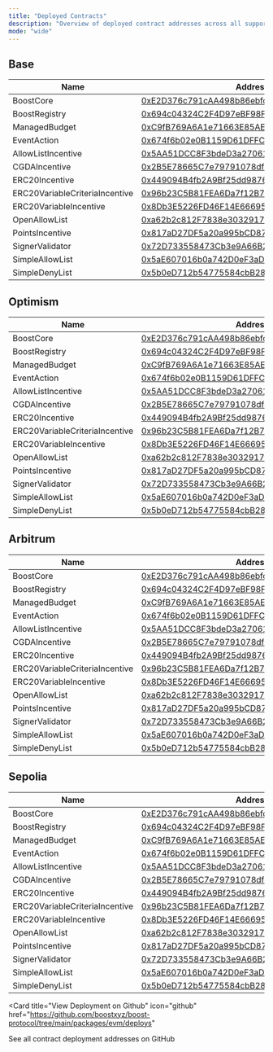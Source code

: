 ```yaml
---
title: "Deployed Contracts"
description: "Overview of deployed contract addresses across all supported networks"
mode: "wide"
---
```


## Base

| Name | Address |
|------|---------|
| BoostCore | [0xE2D376c791cAA498b86ebfc3C87121112Fd8Cd5b](https://basescan.org/address/0xE2D376c791cAA498b86ebfc3C87121112Fd8Cd5b#code) |
| BoostRegistry | [0x694c04324C2F4D97eBF98FaC633DF54E7A95334f](https://basescan.org/address/0x694c04324C2F4D97eBF98FaC633DF54E7A95334f#code) |
| ManagedBudget | [0xC9fB769A6A1e71663E85AE30CCfE97bf67B6d42F](https://basescan.org/address/0xC9fB769A6A1e71663E85AE30CCfE97bf67B6d42F#code) |
| EventAction | [0x674f6b02e0B1159D61DFFCEe096776fd3B2bb7C1](https://basescan.org/address/0x674f6b02e0B1159D61DFFCEe096776fd3B2bb7C1#code) |
| AllowListIncentive | [0x5AA51DCC8F3bdeD3a270613d3C9682EA10062782](https://basescan.org/address/0x5AA51DCC8F3bdeD3a270613d3C9682EA10062782#code) |
| CGDAIncentive | [0x2B5E78665C7e79791078dfFE94f04c1d1C42558F](https://basescan.org/address/0x2B5E78665C7e79791078dfFE94f04c1d1C42558F#code) |
| ERC20Incentive | [0x449094B4fb2A9Bf25dd9876E90ab2310aa386697](https://basescan.org/address/0x449094B4fb2A9Bf25dd9876E90ab2310aa386697#code) |
| ERC20VariableCriteriaIncentive | [0x96b23C5B81FEA6Da7f12B70050D4C4f76d3a9D0D](https://basescan.org/address/0x96b23C5B81FEA6Da7f12B70050D4C4f76d3a9D0D#code) |
| ERC20VariableIncentive | [0x8Db3E5226FD46F14E666954F65557539e7025136](https://basescan.org/address/0x8Db3E5226FD46F14E666954F65557539e7025136#code) |
| OpenAllowList | [0xa62b2c812F7838e3032917f76B7A33333801559E](https://basescan.org/address/0xa62b2c812F7838e3032917f76B7A33333801559E#code) |
| PointsIncentive | [0x817aD27DF5a20a995bCD87962A8b32eB60c6c2D9](https://basescan.org/address/0x817aD27DF5a20a995bCD87962A8b32eB60c6c2D9#code) |
| SignerValidator | [0x72D733558473Cb3e9A66B25B99cb9810111f5E11](https://basescan.org/address/0x72D733558473Cb3e9A66B25B99cb9810111f5E11#code) |
| SimpleAllowList | [0x5aE607016b0a742D0eF3aDD7B3257881bA383CB3](https://basescan.org/address/0x5aE607016b0a742D0eF3aDD7B3257881bA383CB3#code) |
| SimpleDenyList | [0x5b0eD712b54775584cbB28fe7954e854781AA805](https://basescan.org/address/0x5b0eD712b54775584cbB28fe7954e854781AA805#code) |

## Optimism

| Name | Address |
|------|---------|
| BoostCore | [0xE2D376c791cAA498b86ebfc3C87121112Fd8Cd5b](https://optimistic.etherscan.io/address/0xE2D376c791cAA498b86ebfc3C87121112Fd8Cd5b#code) |
| BoostRegistry | [0x694c04324C2F4D97eBF98FaC633DF54E7A95334f](https://optimistic.etherscan.io/address/0x694c04324C2F4D97eBF98FaC633DF54E7A95334f#code) |
| ManagedBudget | [0xC9fB769A6A1e71663E85AE30CCfE97bf67B6d42F](https://optimistic.etherscan.io/address/0xC9fB769A6A1e71663E85AE30CCfE97bf67B6d42F#code) |
| EventAction | [0x674f6b02e0B1159D61DFFCEe096776fd3B2bb7C1](https://optimistic.etherscan.io/address/0x674f6b02e0B1159D61DFFCEe096776fd3B2bb7C1#code) |
| AllowListIncentive | [0x5AA51DCC8F3bdeD3a270613d3C9682EA10062782](https://optimistic.etherscan.io/address/0x5AA51DCC8F3bdeD3a270613d3C9682EA10062782#code) |
| CGDAIncentive | [0x2B5E78665C7e79791078dfFE94f04c1d1C42558F](https://optimistic.etherscan.io/address/0x2B5E78665C7e79791078dfFE94f04c1d1C42558F#code) |
| ERC20Incentive | [0x449094B4fb2A9Bf25dd9876E90ab2310aa386697](https://optimistic.etherscan.io/address/0x449094B4fb2A9Bf25dd9876E90ab2310aa386697#code) |
| ERC20VariableCriteriaIncentive | [0x96b23C5B81FEA6Da7f12B70050D4C4f76d3a9D0D](https://optimistic.etherscan.io/address/0x96b23C5B81FEA6Da7f12B70050D4C4f76d3a9D0D#code) |
| ERC20VariableIncentive | [0x8Db3E5226FD46F14E666954F65557539e7025136](https://optimistic.etherscan.io/address/0x8Db3E5226FD46F14E666954F65557539e7025136#code) |
| OpenAllowList | [0xa62b2c812F7838e3032917f76B7A33333801559E](https://optimistic.etherscan.io/address/0xa62b2c812F7838e3032917f76B7A33333801559E#code) |
| PointsIncentive | [0x817aD27DF5a20a995bCD87962A8b32eB60c6c2D9](https://optimistic.etherscan.io/address/0x817aD27DF5a20a995bCD87962A8b32eB60c6c2D9#code) |
| SignerValidator | [0x72D733558473Cb3e9A66B25B99cb9810111f5E11](https://optimistic.etherscan.io/address/0x72D733558473Cb3e9A66B25B99cb9810111f5E11#code) |
| SimpleAllowList | [0x5aE607016b0a742D0eF3aDD7B3257881bA383CB3](https://optimistic.etherscan.io/address/0x5aE607016b0a742D0eF3aDD7B3257881bA383CB3#code) |
| SimpleDenyList | [0x5b0eD712b54775584cbB28fe7954e854781AA805](https://optimistic.etherscan.io/address/0x5b0eD712b54775584cbB28fe7954e854781AA805#code) |

## Arbitrum

| Name | Address |
|------|---------|
| BoostCore | [0xE2D376c791cAA498b86ebfc3C87121112Fd8Cd5b](https://arbiscan.io/address/0xE2D376c791cAA498b86ebfc3C87121112Fd8Cd5b#code) |
| BoostRegistry | [0x694c04324C2F4D97eBF98FaC633DF54E7A95334f](https://arbiscan.io/address/0x694c04324C2F4D97eBF98FaC633DF54E7A95334f#code) |
| ManagedBudget | [0xC9fB769A6A1e71663E85AE30CCfE97bf67B6d42F](https://arbiscan.io/address/0xC9fB769A6A1e71663E85AE30CCfE97bf67B6d42F#code) |
| EventAction | [0x674f6b02e0B1159D61DFFCEe096776fd3B2bb7C1](https://arbiscan.io/address/0x674f6b02e0B1159D61DFFCEe096776fd3B2bb7C1#code) |
| AllowListIncentive | [0x5AA51DCC8F3bdeD3a270613d3C9682EA10062782](https://arbiscan.io/address/0x5AA51DCC8F3bdeD3a270613d3C9682EA10062782#code) |
| CGDAIncentive | [0x2B5E78665C7e79791078dfFE94f04c1d1C42558F](https://arbiscan.io/address/0x2B5E78665C7e79791078dfFE94f04c1d1C42558F#code) |
| ERC20Incentive | [0x449094B4fb2A9Bf25dd9876E90ab2310aa386697](https://arbiscan.io/address/0x449094B4fb2A9Bf25dd9876E90ab2310aa386697#code) |
| ERC20VariableCriteriaIncentive | [0x96b23C5B81FEA6Da7f12B70050D4C4f76d3a9D0D](https://arbiscan.io/address/0x96b23C5B81FEA6Da7f12B70050D4C4f76d3a9D0D#code) |
| ERC20VariableIncentive | [0x8Db3E5226FD46F14E666954F65557539e7025136](https://arbiscan.io/address/0x8Db3E5226FD46F14E666954F65557539e7025136#code) |
| OpenAllowList | [0xa62b2c812F7838e3032917f76B7A33333801559E](https://arbiscan.io/address/0xa62b2c812F7838e3032917f76B7A33333801559E#code) |
| PointsIncentive | [0x817aD27DF5a20a995bCD87962A8b32eB60c6c2D9](https://arbiscan.io/address/0x817aD27DF5a20a995bCD87962A8b32eB60c6c2D9#code) |
| SignerValidator | [0x72D733558473Cb3e9A66B25B99cb9810111f5E11](https://arbiscan.io/address/0x72D733558473Cb3e9A66B25B99cb9810111f5E11#code) |
| SimpleAllowList | [0x5aE607016b0a742D0eF3aDD7B3257881bA383CB3](https://arbiscan.io/address/0x5aE607016b0a742D0eF3aDD7B3257881bA383CB3#code) |
| SimpleDenyList | [0x5b0eD712b54775584cbB28fe7954e854781AA805](https://arbiscan.io/address/0x5b0eD712b54775584cbB28fe7954e854781AA805#code) |

## Sepolia

| Name | Address |
|------|---------|
| BoostCore | [0xE2D376c791cAA498b86ebfc3C87121112Fd8Cd5b](https://sepolia.etherscan.io/address/0xE2D376c791cAA498b86ebfc3C87121112Fd8Cd5b#code) |
| BoostRegistry | [0x694c04324C2F4D97eBF98FaC633DF54E7A95334f](https://sepolia.etherscan.io/address/0x694c04324C2F4D97eBF98FaC633DF54E7A95334f#code) |
| ManagedBudget | [0xC9fB769A6A1e71663E85AE30CCfE97bf67B6d42F](https://sepolia.etherscan.io/address/0xC9fB769A6A1e71663E85AE30CCfE97bf67B6d42F#code) |
| EventAction | [0x674f6b02e0B1159D61DFFCEe096776fd3B2bb7C1](https://sepolia.etherscan.io/address/0x674f6b02e0B1159D61DFFCEe096776fd3B2bb7C1#code) |
| AllowListIncentive | [0x5AA51DCC8F3bdeD3a270613d3C9682EA10062782](https://sepolia.etherscan.io/address/0x5AA51DCC8F3bdeD3a270613d3C9682EA10062782#code) |
| CGDAIncentive | [0x2B5E78665C7e79791078dfFE94f04c1d1C42558F](https://sepolia.etherscan.io/address/0x2B5E78665C7e79791078dfFE94f04c1d1C42558F#code) |
| ERC20Incentive | [0x449094B4fb2A9Bf25dd9876E90ab2310aa386697](https://sepolia.etherscan.io/address/0x449094B4fb2A9Bf25dd9876E90ab2310aa386697#code) |
| ERC20VariableCriteriaIncentive | [0x96b23C5B81FEA6Da7f12B70050D4C4f76d3a9D0D](https://sepolia.etherscan.io/address/0x96b23C5B81FEA6Da7f12B70050D4C4f76d3a9D0D#code) |
| ERC20VariableIncentive | [0x8Db3E5226FD46F14E666954F65557539e7025136](https://sepolia.etherscan.io/address/0x8Db3E5226FD46F14E666954F65557539e7025136#code) |
| OpenAllowList | [0xa62b2c812F7838e3032917f76B7A33333801559E](https://sepolia.etherscan.io/address/0xa62b2c812F7838e3032917f76B7A33333801559E#code) |
| PointsIncentive | [0x817aD27DF5a20a995bCD87962A8b32eB60c6c2D9](https://sepolia.etherscan.io/address/0x817aD27DF5a20a995bCD87962A8b32eB60c6c2D9#code) |
| SignerValidator | [0x72D733558473Cb3e9A66B25B99cb9810111f5E11](https://sepolia.etherscan.io/address/0x72D733558473Cb3e9A66B25B99cb9810111f5E11#code) |
| SimpleAllowList | [0x5aE607016b0a742D0eF3aDD7B3257881bA383CB3](https://sepolia.etherscan.io/address/0x5aE607016b0a742D0eF3aDD7B3257881bA383CB3#code) |
| SimpleDenyList | [0x5b0eD712b54775584cbB28fe7954e854781AA805](https://sepolia.etherscan.io/address/0x5b0eD712b54775584cbB28fe7954e854781AA805#code) |

<Card
  title="View Deployment on Github"
  icon="github"
  href="https://github.com/boostxyz/boost-protocol/tree/main/packages/evm/deploys"
>
  See all contract deployment addresses on GitHub
</Card>